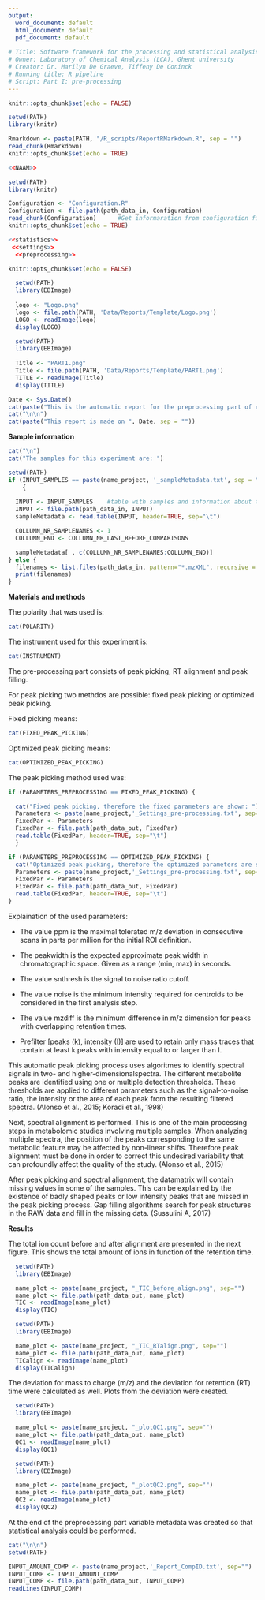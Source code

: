 ```yaml
---
output:
  word_document: default
  html_document: default
  pdf_document: default
  
# Title: Software framework for the processing and statistical analysis of multivariate MS-data
# Owner: Laboratory of Chemical Analysis (LCA), Ghent university
# Creator: Dr. Marilyn De Graeve, Tiffeny De Coninck
# Running title: R pipeline
# Script: Part I: pre-processing
---
```


```r
knitr::opts_chunk$set(echo = FALSE)
```

```r
setwd(PATH)
library(knitr)

Rmarkdown <- paste(PATH, "/R_scripts/ReportRMarkdown.R", sep = "")
read_chunk(Rmarkdown)
knitr::opts_chunk$set(echo = TRUE) 
```

```r
<<NAAM>>
```

```r
setwd(PATH)
library(knitr)

Configuration <- "Configuration.R"
Configuration <- file.path(path_data_in, Configuration)
read_chunk(Configuration)      #Get informaration from configuration file.
knitr::opts_chunk$set(echo = TRUE) 
```

```r
<<statistics>>
 <<settings>>
  <<preprocessing>>
```

```r
knitr::opts_chunk$set(echo = FALSE)
```

```r
  setwd(PATH)
  library(EBImage)
  
  logo <- "Logo.png"
  logo <- file.path(PATH, 'Data/Reports/Template/Logo.png')
  LOGO <- readImage(logo)
  display(LOGO)
```

```r
  setwd(PATH)
  library(EBImage)
  
  Title <- "PART1.png"
  Title <- file.path(PATH, 'Data/Reports/Template/PART1.png')
  TITLE <- readImage(Title)
  display(TITLE)

```

```r
Date <- Sys.Date()
cat(paste("This is the automatic report for the preprocessing part of experiment ", name_project, sep = ""))
cat("\n\n")
cat(paste("This report is made on ", Date, sep = ""))
```

\newpage

**Sample information**

```r
cat("\n")
cat("The samples for this experiment are: ")

setwd(PATH)
if (INPUT_SAMPLES == paste(name_project, '_sampleMetadata.txt', sep = ""))
    {
  
  INPUT <- INPUT_SAMPLES    #table with samples and information about the experiment
  INPUT <- file.path(path_data_in, INPUT)
  sampleMetadata <- read.table(INPUT, header=TRUE, sep="\t")

  COLLUMN_NR_SAMPLENAMES <- 1
  COLLUMN_END <- COLLUMN_NR_LAST_BEFORE_COMPARISONS 

  sampleMetadata[ , c(COLLUMN_NR_SAMPLENAMES:COLLUMN_END)]
} else {
  filenames <- list.files(path_data_in, pattern="*.mzXML", recursive = TRUE)
  print(filenames)
}

```

**Materials and methods**

The polarity that was used is:
```r
cat(POLARITY)
```

The instrument used for this experiment is:
```r
cat(INSTRUMENT)
```

The pre-processing part consists of peak picking, RT alignment and peak filling.

For peak picking two methdos are possible: fixed peak picking or optimized peak picking. 

Fixed picking means: 
```r
cat(FIXED_PEAK_PICKING)
```

Optimized peak picking means: 
```r
cat(OPTIMIZED_PEAK_PICKING)
```

The peak picking method used was:
```r

if (PARAMETERS_PREPROCESSING == FIXED_PEAK_PICKING) {

  cat("Fixed peak picking, therefore the fixed parameters are shown: ")
  Parameters <- paste(name_project,'_Settings_pre-processing.txt', sep="")
  FixedPar <- Parameters 
  FixedPar <- file.path(path_data_out, FixedPar)
  read.table(FixedPar, header=TRUE, sep="\t")
  }

if (PARAMETERS_PREPROCESSING == OPTIMIZED_PEAK_PICKING) {
  cat("Optimized peak picking, therefore the optimized parameters are shown: ")
  Parameters <- paste(name_project,'_Settings_pre-processing.txt', sep="")
  FixedPar <- Parameters 
  FixedPar <- file.path(path_data_out, FixedPar)
  read.table(FixedPar, header=TRUE, sep="\t")
}

```

Explaination of the used parameters: 

- The value ppm is the maximal tolerated m/z deviation in consecutive scans in parts per million for the initial ROI definition.

- The peakwidth is the expected approximate peak width in chromatographic space. Given as a range (min, max) in seconds.
 
- The value snthresh is the signal to noise ratio cutoff.

- The value noise is the minimum intensity required for centroids to be considered in the first analysis step.
 
- The value mzdiff is the minimum difference in m/z dimension for peaks with overlapping retention times.

- Prefilter [peaks (k), intensity (I)] are used to retain only mass traces that contain at least k peaks with intensity equal to or larger than  I.


This automatic peak picking process uses algoritmes to identify spectral signals in two- and higher-dimensionalspectra. 
The different metabolite peaks are identified using one or multiple detection thresholds. 
These thresholds are applied to different parameters such as the signal-to-noise ratio, the intensity or the area of each peak from the resulting filtered spectra.
(Alonso et al., 2015; Koradi et al., 1998)

Next, spectral alignment is performed. This is one of the main processing steps in metabolomic studies involving multiple samples. 
When analyzing multiple spectra, the position of the peaks corresponding to the same metabolic feature may be affected by non-linear shifts.
Therefore peak alignment must be done in order to correct this undesired variability that can profoundly affect the quality of the study. 
(Alonso et al., 2015)

After peak picking and spectral alignment, the datamatrix will contain missing values in some of the samples. 
This can be explained by the existence of badly shaped peaks or low intensity peaks that are missed in the peak picking process. 
Gap filling algorithms search for peak structures in the RAW data and fill in the missing data. 
(Sussulini A, 2017)

\newpage

**Results**

The total ion count before and after alignment are presented in the next figure. 
This shows the total amount of ions in function of the retention time.

```r
  setwd(PATH)
  library(EBImage)

  name_plot <- paste(name_project, "_TIC_before_align.png", sep="")
  name_plot <- file.path(path_data_out, name_plot)
  TIC <- readImage(name_plot)
  display(TIC)
```

```r
  setwd(PATH)
  library(EBImage)

  name_plot <- paste(name_project, "_TIC_RTalign.png", sep="")
  name_plot <- file.path(path_data_out, name_plot)
  TICalign <- readImage(name_plot)
  display(TICalign)
```

\newpage

The deviation for mass to charge (m/z) and the deviation for retention (RT) time were calculated as well. Plots from the deviation were created.

```r
  setwd(PATH)
  library(EBImage)

  name_plot <- paste(name_project, "_plotQC1.png", sep="")
  name_plot <- file.path(path_data_out, name_plot)
  QC1 <- readImage(name_plot)
  display(QC1)
```

```r
  setwd(PATH)
  library(EBImage)

  name_plot <- paste(name_project, "_plotQC2.png", sep="")
  name_plot <- file.path(path_data_out, name_plot)
  QC2 <- readImage(name_plot)
  display(QC2)
```

At the end of the preprocessing part variable metadata was created so that statistical analysis could be performed. 

```r
cat("\n\n")
setwd(PATH)

INPUT_AMOUNT_COMP <- paste(name_project,'_Report_CompID.txt', sep="")
INPUT_COMP <- INPUT_AMOUNT_COMP 
INPUT_COMP <- file.path(path_data_out, INPUT_COMP)
readLines(INPUT_COMP)

```

